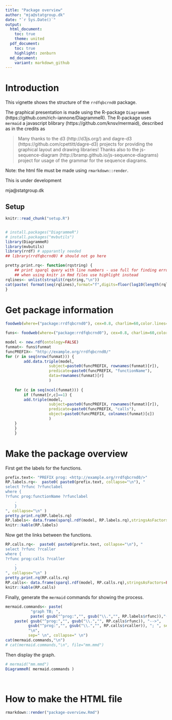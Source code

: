 ```yaml
---
title: "Package overview"
author: "mja@statgroup.dk"
date: "`r Sys.Date()`"
output:
  html_document:
    toc: true
    theme: united
  pdf_document:
    toc: true
    highlight: zenburn
  md_document:
    variant: markdown_github
---
```


# Introduction

This vignette shows the structure of the `rrdfqbcrnd0` package.

The graphical presentation is made using the R-package `DiagrammeR`
(https://github.com/rich-iannone/DiagrammeR). The R-package uses
`mermaid` a javascript blibrary (https://github.com/knsv/mermaid),
described as in the credits as

> Many thanks to the d3 (http://d3js.org/) and dagre-d3
> (https://github.com/cpettitt/dagre-d3) projects for providing the
> graphical layout and drawing libraries!  Thanks also to the
> js-sequence-diagram (http://bramp.github.io/js-sequence-diagrams)
> project for usage of the grammar for the sequence diagrams.

Note: the html file must be made using `rmarkdown::render`.

This is under development

mja@statgroup.dk 


## Setup

```r
knitr::read_chunk("setup.R")
```
```r
```
```r
# install.packages("DiagrammeR")
# install.packages("mvbutils")
library(DiagrammeR)
library(mvbutils)
library(rrdf) # apparantly needed 
## library(rrdfqbcrnd0) # should not go here 

pretty.print.rq<- function(rqstring) {
    ## print sparql query with line numbers - use full for finding errors
    ## when using knitr in Rmd files use highlight instead
rqlines<- unlist(strsplit(rqstring,"\n"))
cat(paste( format(seq(rqlines),format="f",digits=floor(log10(length(rqlines)+1))), rqlines, sep=": ", collapse="\n"),"\n")
}

```

# Get package information

```r
foodweb(where=("package:rrdfqbcrnd0"), cex=0.8, charlim=60,color.lines=FALSE)

funs<- foodweb(where=("package:rrdfqbcrnd0"), cex=0.8, charlim=60,color.lines=FALSE)

model <- new.rdf(ontology=FALSE)
funmat<- funs$funmat
funcPREFIX<- "http://example.org/rrdfqbcrnd0/"
for (r in seq(nrow(funmat))) {
        add.data.triple(model,
                   subject=paste0(funcPREFIX, rownames(funmat)[r]),
                   predicate=paste0(funcPREFIX, "functionName"),
                   data=rownames(funmat)[r]
                   )
    
    for (c in seq(ncol(funmat))) {
        if (funmat[r,c]==1) {
        add.triple(model,
                   subject=paste0(funcPREFIX, rownames(funmat)[r]),
                   predicate=paste0(funcPREFIX, "calls"),
                   object=paste0(funcPREFIX, colnames(funmat)[c])
                   )
    }
    }
    }        

```

# Make the package overview

First get the labels for the functions.
```r
prefix.text<- "PREFIX prog: <http://example.org/rrdfqbcrnd0/>"
RP.labels.rq<-  paste0( paste0(prefix.text, collapse="\n"), "
select ?rfunc ?rfunclabel
where {
?rfunc prog:functionName ?rfunclabel
    .
    }
", collapse="\n" )
pretty.print.rq(RP.labels.rq)
RP.labels<- data.frame(sparql.rdf(model, RP.labels.rq),stringsAsFactors=FALSE)
knitr::kable(RP.labels)
```

Now get the links between the functions.
```r
RP.calls.rq<-  paste0( paste0(prefix.text, collapse="\n"), "
select ?rfunc ?rcaller
where {
?rfunc prog:calls ?rcaller
    .
    }
", collapse="\n" )
pretty.print.rq(RP.calls.rq)
RP.calls<- data.frame(sparql.rdf(model, RP.calls.rq),stringsAsFactors=FALSE)
knitr::kable(RP.calls)
```

Finally, generate the `mermaid` commands for showing the process.
```r
mermaid.commands<- paste(
           "graph TB; ", 
           paste( gsub("^prog:","", gsub("\\.","", RP.labels$rfunc)),"(", RP.labels$rfunclabel, "); ", sep="", collapse=" \n" ),
    paste( gsub("^prog:","", gsub("\\.","", RP.calls$rfunc)), "-->",
          gsub("^prog:","", gsub("\\.","", RP.calls$rcaller)), "; ", sep="", collapse=" \n" ),
          "\n",
          sep=" \n", collapse=" \n")
cat(mermaid.commands,"\n")
# cat(mermaid.commands,"\n", file="mm.mmd")

```

Then display the graph.
```r
# mermaid("mm.mmd")
DiagrammeR( mermaid.commands )

    
```


# How to make the HTML file

```r
rmarkdown::render("package-overview.Rmd")
```
